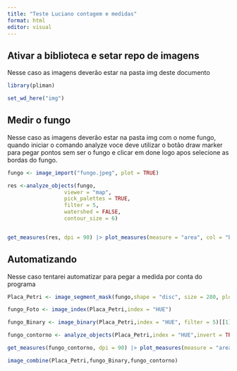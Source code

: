 ```yaml
---
title: "Teste Luciano contagem e medidas"
format: html
editor: visual
---
```


## Ativar a biblioteca e setar repo de imagens

Nesse caso as imagens deverão estar na pasta img deste documento

```r
library(pliman)

set_wd_here("img")
```

## Medir o fungo

Nesse caso as imagens deverão estar na pasta img com o nome fungo, quando iniciar o comando analyze voce deve utilizar o botão draw marker para pegar pontos sem ser o fungo e clicar em done logo apos selecione as bordas do fungo.

```r
fungo <- image_import("fungo.jpeg", plot = TRUE)

res <-analyze_objects(fungo,
                  viewer = "map",
                  pick_palettes = TRUE,
                  filter = 5,
                  watershed = FALSE,
                  contour_size = 6)


get_measures(res, dpi = 90) |> plot_measures(measure = "area", col = "black",size = 2)
```

## Automatizando

Nesse caso tentarei automatizar para pegar a medida por conta do programa

```r
Placa_Petri <- image_segment_mask(fungo,shape = "disc", size = 280, plot = TRUE)

fungo_Foto <- image_index(Placa_Petri,index = "HUE")

fungo_Binary <- image_binary(Placa_Petri,index = "HUE", filter = 5)[[1]]

fungo_contorno <- analyze_objects(Placa_Petri,index = "HUE",invert = TRUE , filter = 8)

get_measures(fungo_contorno, dpi = 90) |> plot_measures(measure = "area", col = "black",size = 3)

image_combine(Placa_Petri,fungo_Binary,fungo_contorno)
```
